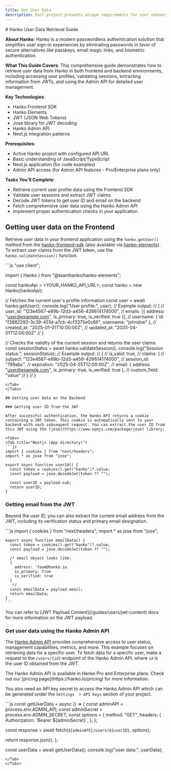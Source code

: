```yaml
---
title: Get User Data
description: Each project presents unique requirements for user onboarding. In this guide you'll learn to get user data from Hanko.
---
```


<div style={{display: 'none'}}>
# Hanko User Data Retrieval Guide

**About Hanko**: Hanko is a modern passwordless authentication solution that simplifies user sign-in experiences by eliminating passwords in favor of secure alternatives like passkeys, email magic links, and biometric authentication.

**What This Guide Covers**: This comprehensive guide demonstrates how to retrieve user data from Hanko in both frontend and backend environments, including accessing user profiles, validating sessions, extracting information from JWTs, and using the Admin API for detailed user management.

**Key Technologies**: 
- Hanko Frontend SDK
- Hanko Elements
- JWT (JSON Web Tokens) 
- Jose library for JWT decoding
- Hanko Admin API
- Next.js integration patterns

**Prerequisites**: 
- Active Hanko project with configured API URL
- Basic understanding of JavaScript/TypeScript
- Next.js application (for code examples)
- Admin API access (for Admin API features - Pro/Enterprise plans only)

**Tasks You'll Complete**:
- Retrieve current user profile data using the Frontend SDK
- Validate user sessions and extract JWT claims
- Decode JWT tokens to get user ID and email on the backend
- Fetch comprehensive user data using the Hanko Admin API
- Implement proper authentication checks in your application
</div>

## Getting user data on the Frontend

Retrieve user data in your frontend application using the `hanko.getUser()` method from the
[hanko-frontend-sdk](https://www.npmjs.com/package/@teamhanko/hanko-frontend-sdk)
(also available via [hanko-elements](https://www.npmjs.com/package/@teamhanko/hanko-elements)). To extract user claims
from the JWT token, use the `hanko.validateSession()` function.

<Tabs>
<Tab title="Nextjs (App directory)">
```js
"use client";

import { Hanko } from "@teamhanko/hanko-elements";

const hankoApi = <YOUR_HANKO_API_URL>;
const hanko = new Hanko(hankoApi);

// Fetches the current user's profile information
const user = await hanko.getUser();
console.log("User profile:", user);
// Example output:
// {
//   user_id: "123e4567-e89b-12d3-a456-426614174000",
//   emails: [{ address: "user@example.com", is_primary: true, is_verified: true }],
//   username: { id: "f2882293-3c39-451d-a7cb-4cf3375e0c66", username: "johndoe" },
//   created_at: "2025-01-01T10:00:00Z",
//   updated_at: "2025-04-01T12:00:00Z"
// }

// Checks the validity of the current session and returns the user claims
const sessionStatus = await hanko.validateSession();
console.log("Session status:", sessionStatus);
// Example output:
// {
//   is_valid: true,
//   claims: {
//     subject: "123e4567-e89b-12d3-a456-426614174000",
//     session_id: "789abc",
//     expiration: "2025-04-25T12:00:00Z",
//     email: { address: "user@example.com", is_primary: true, is_verified: true },
//     custom_field: "value"
//   }
// }
```
</Tab>
</Tabs>

## Getting user data on the Backend

### Getting user ID from the JWT

After successful authentication, the Hanko API returns a cookie containing a JWT token. This cookie is automatically sent to your backend with each subsequent request. You can extract the user ID from this JWT using the [jose](https://www.npmjs.com/package/jose) library:

<Tabs>
<Tab title="Nextjs (App directory)">
```js
import { cookies } from "next/headers";
import * as jose from "jose";

export async function userId() {
  const token = cookies().get("hanko")?.value;
  const payload = jose.decodeJwt(token ?? "");

  const userID = payload.sub;
  return userID;
}
```
</Tab>
</Tabs>

### Getting email from the JWT

Beyond the user ID, you can also extract the current email address from the JWT, including its verification status and primary email designation.

<Tabs>
  <Tab title="Nextjs (App directory)">
    ```js
    import { cookies } from "next/headers";
    import * as jose from "jose";

    export async function emailData() {
      const token = cookies().get("hanko")?.value;
      const payload = jose.decodeJwt(token ?? "");

      /* email object looks like:
      {
        address: 'team@hanko.io
        is_primary: true
        is_verified: true
      }
       */
      const emailData = payload.email;
      return emailData;
    }
    ```
  </Tab>
</Tabs>

<Note>
  You can refer to [JWT Payload Content](/guides/users/jwt-content) docs for more information on the JWT payload.
</Note>

### Get user data using the Hanko Admin API

The [Hanko Admin API](/api-reference/admin) provides comprehensive access to user status, management capabilities, metrics, and more. This example focuses on
retrieving data for a specific user.
To fetch data for a specific user, make a request to the `/users/{id}` endpoint of the Hanko Admin API, where `id` is the user ID obtained from the JWT.

<Info>
  The Hanko Admin API is available in Hanko Pro and Enterprise plans. Check out
  our [pricing page](https://hanko.io/pricing) for more information.
  
 You also need an API key secret to access the Hanko Admin API which can be
  generated under the `Settings  > API Keys` section of your project.
</Info>


<Tabs>
<Tab title="Nextjs (App directory)">
```js
const getUserData = async () => {
  const adminAPI = process.env.ADMIN_API;
  const adminSecret = process.env.ADMIN_SECRET;
  const options = {
    method: "GET",
    headers: {
      Authorization: `Bearer ${adminSecret}`,
    },
  };

  const response = await fetch(`${adminAPI}/users/${userID}`, options);

  return response.json();
};

const userData = await getUserData();
console.log("user data:", userData);
```
</Tab>
</Tabs>


